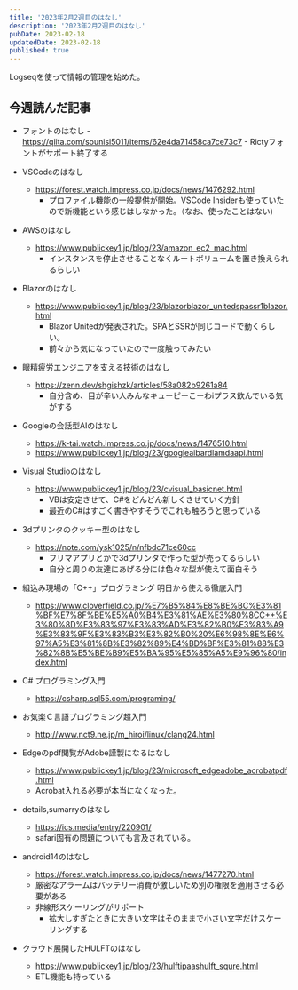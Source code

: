 ```yaml
---
title: '2023年2月2週目のはなし'
description: '2023年2月2週目のはなし'
pubDate: 2023-02-18
updatedDate: 2023-02-18
published: true
---
```


Logseqを使って情報の管理を始めた。

## 今週読んだ記事

- フォントのはなし
        - https://qiita.com/sounisi5011/items/62e4da71458ca7ce73c7
        - Rictyフォントがサポート終了する

- VSCodeのはなし
	- https://forest.watch.impress.co.jp/docs/news/1476292.html
        - プロファイル機能の一般提供が開始。VSCode Insiderも使っていたので新機能という感じはしなかった。（なお、使ったことはない)
- AWSのはなし
	- https://www.publickey1.jp/blog/23/amazon_ec2_mac.html
        - インスタンスを停止させることなくルートボリュームを置き換えられるらしい
- Blazorのはなし
	- https://www.publickey1.jp/blog/23/blazorblazor_unitedspassr1blazor.html
        - Blazor Unitedが発表された。SPAとSSRが同じコードで動くらしい。
        - 前々から気になっていたので一度触ってみたい
- 眼精疲労エンジニアを支える技術のはなし
	- https://zenn.dev/shgishzk/articles/58a082b9261a84
        - 自分含め、目が辛い人みんなキューピーこーわiプラス飲んでいる気がする
- Googleの会話型AIのはなし
	- https://k-tai.watch.impress.co.jp/docs/news/1476510.html
	- https://www.publickey1.jp/blog/23/googleaibardlamdaapi.html
- Visual Studioのはなし
	- https://www.publickey1.jp/blog/23/cvisual_basicnet.html
        - VBは安定させて、C#をどんどん新しくさせていく方針
        - 最近のC#はすごく書きやすそうでこれも触ろうと思っている
- 3dプリンタのクッキー型のはなし
	- https://note.com/ysk1025/n/nfbdc71ce60cc
        - フリマアプリとかで3dプリンタで作った型が売ってるらしい
        - 自分と周りの友達にあげる分には色々な型が使えて面白そう
- 組込み現場の「C++」プログラミング 明日から使える徹底入門
	- https://www.cloverfield.co.jp/%E7%B5%84%E8%BE%BC%E3%81%BF%E7%8F%BE%E5%A0%B4%E3%81%AE%E3%80%8CC++%E3%80%8D%E3%83%97%E3%83%AD%E3%82%B0%E3%83%A9%E3%83%9F%E3%83%B3%E3%82%B0%20%E6%98%8E%E6%97%A5%E3%81%8B%E3%82%89%E4%BD%BF%E3%81%88%E3%82%8B%E5%BE%B9%E5%BA%95%E5%85%A5%E9%96%80/index.html
- C# プログラミング入門
	- https://csharp.sql55.com/programing/
- お気楽Ｃ言語プログラミング超入門
	- http://www.nct9.ne.jp/m_hiroi/linux/clang24.html
- Edgeのpdf閲覧がAdobe謹製になるはなし
	- https://www.publickey1.jp/blog/23/microsoft_edgeadobe_acrobatpdf.html
	- Acrobat入れる必要が本当になくなった。
- details,sumarryのはなし
	- https://ics.media/entry/220901/
	- safari固有の問題についても言及されている。
- android14のはなし
	- https://forest.watch.impress.co.jp/docs/news/1477270.html
	- 厳密なアラームはバッテリー消費が激しいため別の権限を適用させる必要がある
	- 非線形スケーリングがサポート
		- 拡大しすぎたときに大きい文字はそのままで小さい文字だけスケーリングする
- クラウド展開したHULFTのはなし
	- https://www.publickey1.jp/blog/23/hulftipaashulft_squre.html
	- ETL機能も持っている
